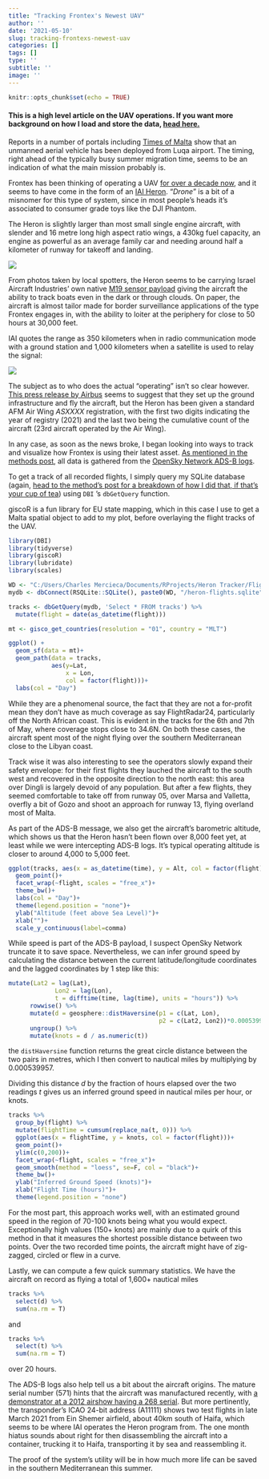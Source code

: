 ```yaml
---
title: "Tracking Frontex's Newest UAV"
author: ''
date: '2021-05-10'
slug: tracking-frontexs-newest-uav
categories: []
tags: []
type: ''
subtitle: ''
image: ''
---
```


```r
knitr::opts_chunk$set(echo = TRUE)
```

#### This is a high level article on the UAV operations. If you want more background on how I load and store the data, [head here.](https://www.charlesmercieca.com/post/building-a-pipeline/)

Reports in a number of portals including [Times of Malta](https://timesofmalta.com/articles/view/eu-border-agency-frontex-to-deploy-drone-from-malta-in-100-million.869113) show that an unmanned aerial vehicle has been deployed from Luqa airport. The timing, right ahead of the typically busy summer migration time, seems to be an indication of what the main mission probably is.

Frontex has been thinking of operating a UAV [for over a decade now](https://www.independent.com.mt/articles/2010-03-21/local-news/Frontex-Eyes-drone-planes-for-migrant-searches-271965), and it seems to have come in the form of an [IAI Heron](https://en.wikipedia.org/wiki/IAI_Heron). "*Drone*" is a bit of a misnomer for this type of system, since in most people's heads it's associated to consumer grade toys like the DJI Phantom.

The Heron is slightly larger than most small single engine aircraft, with slender and 16 metre long high aspect ratio wings, a 430kg fuel capacity, an engine as powerful as an average family car and needing around half a kilometer of runway for takeoff and landing.

![](https://pbs.twimg.com/media/E02tuCbXEAEKj3l?format=jpg&name=large)

From photos taken by local spotters, the Heron seems to be carrying Israel Aircraft Industries' own native [M19 sensor payload](https://www.iai.co.il/p/m19) giving the aircraft the ability to track boats even in the dark or through clouds. On paper, the aircraft is almost tailor made for border surveillance applications of the type Frontex engages in, with the ability to loiter at the periphery for close to 50 hours at 30,000 feet.

IAI quotes the range as 350 kilometers when in radio communication mode with a ground station and 1,000 kilometers when a satellite is used to relay the signal:

![](HeronRangemap.gif)

The subject as to who does the actual "operating" isn't so clear however. [This press release by Airbus](https://www.airbus.com/newsroom/press-releases/en/2020/10/european-border-and-coast-guard-agency-frontex-selects-airbus-and-its-partner-iai-for-maritime-aerial-surveillance-with-remotely-piloted-aircraft-systems-rpas.html) seems to suggest that they set up the ground infrastructure and fly the aircraft, but the Heron has been given a standard AFM Air Wing *ASXXXX* registration, with the first two digits indicating the year of registry (2021) and the last two being the cumulative count of the aircraft (23rd aircraft operated by the Air Wing).

In any case, as soon as the news broke, I began looking into ways to track and visualize how Frontex is using their latest asset. [As mentioned in the methods post](https://www.charlesmercieca.com/post/building-a-pipeline/), all data is gathered from the [OpenSky Network ADS-B logs](https://opensky-network.org/).

To get a track of all recorded flights, I simply query my SQLite database (again, [head to the method's post for a breakdown of how I did that, if that's your cup of tea](https://www.charlesmercieca.com/post/building-a-pipeline/)) using `DBI` 's `dbGetQuery` function.

giscoR is a fun library for EU state mapping, which in this case I use to get a Malta spatial object to add to my plot, before overlaying the flight tracks of the UAV.

```r
library(DBI)
library(tidyverse)
library(giscoR)
library(lubridate)
library(scales)

WD <- "C:/Users/Charles Mercieca/Documents/RProjects/Heron Tracker/Flights"
mydb <- dbConnect(RSQLite::SQLite(), paste0(WD, "/heron-flights.sqlite"))

tracks <- dbGetQuery(mydb, 'Select * FROM tracks') %>% 
  mutate(flight = date(as_datetime(flight)))

mt <- gisco_get_countries(resolution = "01", country = "MLT")

ggplot() +
  geom_sf(data = mt)+
  geom_path(data = tracks, 
            aes(y=Lat, 
                x = Lon, 
                col = factor(flight)))+
  labs(col = "Day")
```

While they are a phenomenal source, the fact that they are not a for-profit mean they don't have as much coverage as say FlightRadar24, particularly off the North African coast. This is evident in the tracks for the 6th and 7th of May, where coverage stops close to 34.6N. On both these cases, the aircraft spent most of the night flying over the southern Mediterranean close to the Libyan coast.

Track wise it was also interesting to see the operators slowly expand their safety envelope: for their first flights they lauched the aircraft to the south west and recovered in the opposite direction to the north east: this area over Dingli is largely devoid of any population. But after a few flights, they seemed comfortable to take off from runway 05, over Marsa and Valletta, overfly a bit of Gozo and shoot an approach for runway 13, flying overland most of Malta.

As part of the ADS-B message, we also get the aircraft's barometric altitude, which shows us that the Heron hasn't been flown over 8,000 feet yet, at least while we were intercepting ADS-B logs. It's typical operating altitude is closer to around 4,000 to 5,000 feet.

```r
ggplot(tracks, aes(x = as_datetime(time), y = Alt, col = factor(flight)))+
  geom_point()+
  facet_wrap(~flight, scales = "free_x")+
  theme_bw()+
  labs(col = "Day")+
  theme(legend.position = "none")+
  ylab("Altitude (feet above Sea Level)")+
  xlab("")+
  scale_y_continuous(label=comma)

```

While speed is part of the ADS-B payload, I suspect OpenSky Network truncate it to save space. Nevertheless, we can infer ground speed by calculating the distance between the current latitude/longitude coordinates and the lagged coordinates by 1 step like this:

```r
mutate(Lat2 = lag(Lat),
             Lon2 = lag(Lon),
             t = difftime(time, lag(time), units = "hours")) %>%
      rowwise() %>%
      mutate(d = geosphere::distHaversine(p1 = c(Lat, Lon), 
                                          p2 = c(Lat2, Lon2))*0.000539957) %>%
      ungroup() %>%
      mutate(knots = d / as.numeric(t))

```

the `distHaversine` function returns the great circle distance between the two pairs in metres, which I then convert to nautical miles by multiplying by 0.000539957.

Dividing this distance *d* by the fraction of hours elapsed over the two readings *t* gives us an inferred ground speed in nautical miles per hour, or knots.

```r
tracks %>% 
  group_by(flight) %>% 
  mutate(flightTime = cumsum(replace_na(t, 0))) %>% 
  ggplot(aes(x = flightTime, y = knots, col = factor(flight)))+
  geom_point()+
  ylim(c(0,200))+
  facet_wrap(~flight, scales = "free_x")+
  geom_smooth(method = "loess", se=F, col = "black")+
  theme_bw()+
  ylab("Inferred Ground Speed (knots)")+
  xlab("Flight Time (hours)")+
  theme(legend.position = "none")
```

For the most part, this approach works well, with an estimated ground speed in the region of 70-100 knots being what you would expect. Exceptionally high values (150+ knots) are mainly due to a quirk of this method in that it measures the shortest possible distance between two points. Over the two recorded time points, the aircraft might have of zig-zagged, circled or flew in a curve.

Lastly, we can compute a few quick summary statistics. We have the aircraft on record as flying a total of 1,600+ nautical miles

```r
tracks %>% 
  select(d) %>% 
  sum(na.rm = T)
```

and

```r
tracks %>% 
  select(t) %>% 
  sum(na.rm = T)
```

over 20 hours.

The ADS-B logs also help tell us a bit about the aircraft origins. The mature serial number (571) hints that the aircraft was manufactured recently, with [a demonstrator at a 2012 airshow having a 268 serial](https://www.airliners.net/photo/Israel-Aircraft-Industries/Israel-Aircraft-Industries-Heron/2237585?qsp=eJxtjTsOwjAQRO8ytQsCUiS7Iw0lFFxgtV7AUkis9RaJotwdk0hUdKN581nA42Ay2X3OgoAipPyCQyald0FYQElZ6WEdlcR7rPXeux%2B4yCD6HyEc/aFpHMqo1s31IJLJmVmyScTuXzWKfpEU3p6fdad2suht0zi11Y%2Bp5J62DTFKPdb1A/k2Prk%3D). But more pertinently, the transponder's ICAO 24-bit address (A11111) shows two test flights in late March 2021 from Ein Shemer airfield, about 40km south of Haifa, which seems to be where IAI operates the Heron program from. The one month hiatus sounds about right for then disassembling the aircraft into a container, trucking it to Haifa, transporting it by sea and reassembling it.

The proof of the system's utility will be in how much more life can be saved in the southern Mediterranean this summer.